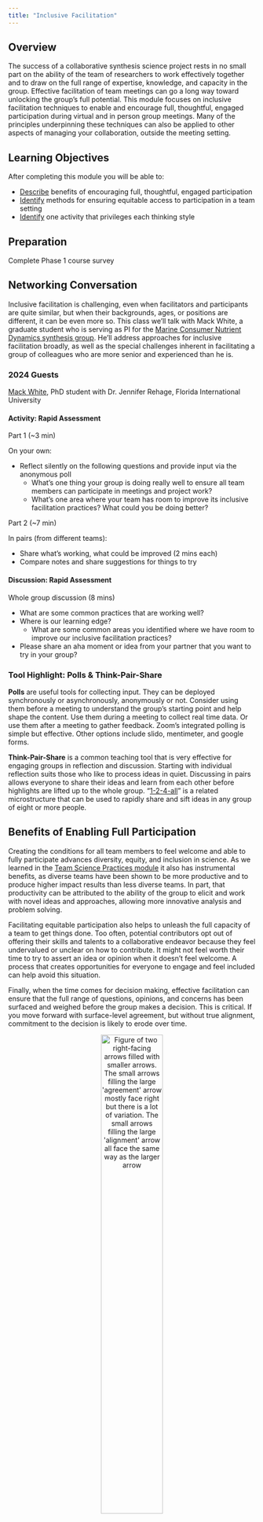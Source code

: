 ```yaml
---
title: "Inclusive Facilitation"
---
```


## Overview

The success of a collaborative synthesis science project rests in no small part on the ability of the team of researchers to work effectively together and to draw on the full range of expertise, knowledge, and capacity in the group. Effective facilitation of team meetings can go a long way toward unlocking the group's full potential. This module focuses on inclusive facilitation techniques to enable and encourage full, thoughtful, engaged participation during virtual and in person group meetings. Many of the principles underpinning these techniques can also be applied to other aspects of managing your collaboration, outside the meeting setting.

## Learning Objectives

After completing this module you will be able to: 

- <u>Describe</u> benefits of encouraging full, thoughtful, engaged participation
- <u>Identify</u> methods for ensuring equitable access to participation in a team setting
- <u>Identify</u> one activity that privileges each thinking style

## Preparation

Complete Phase 1 course survey

## Networking Conversation

Inclusive facilitation is challenging, even when facilitators and participants are quite similar, but when their backgrounds, ages, or positions are different, it can be even more so. This class we'll talk with Mack White, a graduate student who is serving as PI for the [Marine Consumer Nutrient Dynamics synthesis group](https://lternet.edu/working-groups/marine-consumer-nutrient-dynamics/). He'll address approaches for inclusive facilitation broadly, as well as the special challenges inherent in facilitating a group of colleagues who are more senior and experienced than he is.

:::panel-tabset

### 2024 Guests

[Mack White](https://mackwhite.github.io/), PhD student with Dr. Jennifer Rehage, Florida International University  

:::

::: {.callout-note icon="false"}
#### Activity: Rapid Assessment

Part 1 (~3 min)

On your own:

- Reflect silently on the following questions and provide input via the anonymous poll
    - What's one thing your group is doing really well to ensure all team members can participate in meetings and project work?
    - What's one area where your team has room to improve its inclusive facilitation practices? What could you be doing better?

Part 2 (~7 min)

In pairs (from different teams):

- Share what's working, what could be improved (2 mins each)
- Compare notes and share suggestions for things to try

:::

::: {.callout-warning icon="false"}
#### Discussion: Rapid Assessment

Whole group discussion (8 mins)

- What are some common practices that are working well?
- Where is our learning edge?
    - What are some common areas you identified where we have room to improve our inclusive facilitation practices? 
- Please share an aha moment or idea from your partner that you want to try in your group?

:::

### Tool Highlight: Polls & Think-Pair-Share

**Polls** are useful tools for collecting input. They can be deployed synchronously or asynchronously, anonymously or not. Consider using them before a meeting to understand the group's starting point and help shape the content. Use them during a meeting to collect real time data. Or use them after a meeting to gather feedback. Zoom's integrated polling is simple but effective. Other options include slido, mentimeter, and google forms.

**Think-Pair-Share** is a common teaching tool that is very effective for engaging groups in reflection and discussion. Starting with individual reflection suits those who like to process ideas in quiet. Discussing in pairs allows everyone to share their ideas and learn from each other before highlights are lifted up to the whole group. "[1-2-4-all](https://www.liberatingstructures.com/1-1-2-4-all/)" is a related microstructure that can be used to rapidly share and sift ideas in any group of eight or more people.

## Benefits of Enabling Full Participation

Creating the conditions for all team members to feel welcome and able to fully participate advances diversity, equity, and inclusion in science. As we learned in the [Team Science Practices module](https://lter.github.io/ssecr/mod_team-sci.html) it also has instrumental benefits, as diverse teams have been shown to be more productive and to produce higher impact results than less diverse teams. In part, that productivity can be attributed to the ability of the group to elicit and work with novel ideas and approaches, allowing more innovative analysis and problem solving.

Facilitating equitable participation also helps to unleash the full capacity of a team to get things done. Too often, potential contributors opt out of offering their skills and talents to a collaborative endeavor because they feel undervalued or unclear on how to contribute. It might not feel worth their time to try to assert an idea or opinion when it doesn't feel welcome. A process that creates opportunities for everyone to engage and feel included can help avoid this situation.

Finally, when the time comes for decision making, effective facilitation can ensure that the full range of questions, opinions, and concerns has been surfaced and weighed before the group makes a decision. This is critical. If you move forward with surface-level agreement, but without true alignment, commitment to the decision is likely to erode over time. 

<p align="center">
<img src="images/figure_agreement-alignment.png" alt="Figure of two right-facing arrows filled with smaller arrows. The small arrows filling the large 'agreement' arrow mostly face right but there is a lot of variation. The small arrows filling the large 'alignment' arrow all face the same way as the larger arrow" width="50%"/>
</p>

## Moving from Debate to Dialogue

Dialogue is a collaborative effort to understand and learn from each other. Debate, on the other hand, is an oppositional effort to convince the other side that you are right. Inclusive facilitation aims to support dialogue and skillful discussion. Dialogue allows groups to recognize the limits on their own and others' individual perspectives and to strive for more coherent thought. Dialogue becomes a container for collective thinking and exploration - a process that can take teams in directions not imagined or planned. In dialogue, all views are treated as equally valid, and different views are presented as a means toward discovering a new view. Participants listen to understand one another, not to win. Complex issues are explored and shared meaning is created. When it comes time to make a decision, skillful discussion is required. Both are critical to the collaborative process, and the more artfully a group can move between these two forms of discourse (and out of less productive debate and polite discussion) according to what is needed, the more effective the group will be.

:::{.panel-tabset}

#### Debate

- Intent to win
- Listening to be understood
- Power struggles
- Competition "turf war"
- Loudest wins
- Ideas judged by who says them

#### Polite Discussion

- Intent to protect self, others
- Surface friendly
- Ideas judged by friendships/relationships
- Impulsive, based on feeling, low data
- Influence occurs outside the meeting
- Limited active or empathetic listening

#### Skillful Discussion

- Intent is closure; informed decisions
- Balance influence and inquiry
- Focus on issues not personalities
- Reasoning is made explicit
- Ask about assumptions without criticizing
- Influence is based in logic and data

#### Dialogue

- Intent to build mutual understanding
- Listening to understand thoughts and feelings
- Able to suspend assumptions
- Energy used to find the right questions
- "Container" for collective thinking
- Influence is found in shared meaning created by groups

:::

## Diversity in Thinking Styles

As we learned earlier in the course, people have different thinking preferences which influence what they expect and enjoy in group processes (see Ned Herrmann's Whole Brain Model below).

<p align="center">
<img src="images/figure_whole-brain-model.png" alt="Top-down image of a human brain divided into four sections next to a circle divided into the same sections. Top left of both is blue, labeled 'analytical' in the circle. Top right is yellow, labeled 'experimental' in the circle. Bottom right is red and labeled 'relational' in circle. Bottom left is green and is labeled 'practical' in the circle. The circle also labels the lines separating each pair of adjacent quadrants as follows: analytical and experimental is 'intellectual', experimental and relational is 'intuitive', relational and practical is 'instinctive', and practical and analytical is 'rational'." width="80%"/>
<figcaption> Ned Herrmann's Whole Brain Model </figcaption>
</p>

<p align="center">
<img src="images/figure_thinking-style-expects.png" alt="Circle divided into same quadrants as previous image where each quadrant contains the expectations and enjoyments of that thinking style. Top left expects clear/concise info, well articulated ideas, accuracy, and certainty and enjoys a good debate, critical analysis, and readings. Top right expects an overview, a conceptual framework, freedom to explore, analogies/metaphors, and visuals and enjoys initiative and imagination, connections to other approaches, newness and 'fun'. Bottom right expects involvement with others, personal anecdotes, experimental approach, and feelings to be considered and enjoys the personal touch, group discussion and harmony. Bottom left expects step-by-step unfolding, detailed program, punctuality, and an explanation of how and enjoys a structured approach, low risk, and concrete examples" width="70%"/>
</p>

## Meeting Design

::: {.callout-note icon="false"}
#### Activity: Meeting Design + Facilitation Likes & Dislikes

**Group brainstorm** (10 mins)

Think about your own dominant thinking preference(s) - analytical, practical, relational, or experimental. Now think back to meetings and group processes you have been a part of. With this thinking preference in mind, what facilitation or meeting design techniques have you really appreciated? What allowed you to fully participate? Conversely, what did you find frustrating? 

- Open the EasyRetro collaborative whiteboard (link provided in the chat and in the notes doc)
- Find the column for the thinking preference you focused on
- Add the specific practices, tools, or techniques that you like by clicking the grey plus sign at the top of that column - one idea per card
- Feel free to emphasize other people's ideas by clicking the thumbs up
- Add a comment or question to any card by clicking the speech bubble

Now consider the expectations and preferences of the other thinking styles noted in the figure above and shared by your classmates. Are there any that you commonly overlook when you are planning a meeting? 

:::

### Tool Highlight: Collaborative Whiteboards

**Collaborative whiteboards** are useful tools for capturing ideas from a group during virtual meetings. They range from simple (EasyRetro, Zoom's whiteboard function) to complex (Mural, miro). Benefits include simultaneous input, the ability to organize information into discrete, movable chunks, and the visual nature of the output.

## Ensuring Equitable Access to Participation

To tap diverse perspectives and catalyze productivity and creative problem-solving, we need to design meetings (and projects) so <u>everyone</u> can participate fully, rather than just a few. When tackling complex challenges, voices from the edge are often critical to uncovering new insights and innovative approaches. Democratizing participation doesn't have to be all about controlling the dominant voices in a group; with careful planning and some simple tools, you can design any conversation so that everyone can contribute.

A few simple techniques can help:
 
1. Mix up the format, e.g., combining silent reflection, round robin, breakout groups, plenary, and/or liberating structures (more on these below)
2. Offer different channels for information sharing - verbal, nonverbal, written, visual, informal, formal
3. Track and stack who wants to speak 
4. Invite, amplify, and credit "quieter" voices 
5. Use active listening - reflect back what you think you are hearing in simple terms and check your assumptions regularly

Be creative and empathetic when you design your agenda. Think about your participants and what is going to help _all of them_ participate fully and creatively. Beyond the thinking preferences, you may also want to consider these other dimensions of diversity when planning your process design and facilitation:

- Introverts vs. extroverts
- Visual, auditory and kinesthetic learners
- Disciplinary diversity
- Career stage
- Language

## Process Design

Good meeting design starts with understanding your purpose and objectives, as well as your participants. Once you understand why you need to meet (your overarching goal) and what you want to accomplish (the specific outcomes you are driving toward), you can turn to how you will accomplish your purpose (i.e. the agenda design) and who will play what roles. You want participants to know their role and how to be at their best. 

A good rule of thumb is to allow 2-3x as much time to plan a meeting as its duration. 

<p align="center"
<img src="images/figure_meeting-design-questions.png" alt="Figure separating meeting planning into 'why, what, how, and who' facets" width="95%"/>
</p>

## Sharing the Load of Effective Meeting Facilitation

It's very difficult to both facilitate a conversation and engage fully in it as a participant. If you add taking notes on top of that, it's sure to become overwhelming. So recruit some help. The number of roles you need to fill will depend on the size of the group and the complexity of the process. Share and rotate duties over time:

- **Process facilitator** - sets tone and pace, mediates conflicts, and ensures all voices are being heard, interpersonal dynamics are positive/effective, and group is staying on task
- **Meeting chair** (optional) - keeps an eye on the overall vision and progress of the meeting
- **Timekeeper** - may also be the chair or facilitator
- **Notetaker** - captures action items and notes, often in a google doc that can be viewed and added to by others; may also produce a meeting summary
- **Scribe** - captures important points that can be seen in real time by the whole group, usually on a whiteboard or flipchart
- **Spotter** - keeps a running list of who is waiting to speak (especially in large groups or intense discussions)
- **Relationship monitor** - tracks group dynamics and actively works to help everyone feel included and engaged on personal and social levels
- **Participation monitor** - engineers opportunities for participation, quells interrupters, amplifies and credits the messages of quieter participants.

As you get to know your team members, you can start to match people to these different roles based on their skills and recruit them to help.

## Limitations of Conventional Meeting Structures

Differences in thinking and learning styles, disciplinary background, power, and other dimensions of diversity mean that there's no such thing as a one-size-fits-all approach for participatory processes. Nonetheless, we tend to default to a small set of traditional ways of sharing information and engaging people when we meet. These conventional structures are often either too limiting (presentations, status reports, and managed discussions) or too free-form and disorganized (open discussions and brainstorms) to effectively tap the wisdom of the group (Lipmanowicz and McCandless, 2014). To support the engagement of all participants, we need to break out of those traditional ways of meeting.

## Microstructures for Democratizing Participation

Books and websites like Liberating Structures, Gamestorming, and the Facilitator's Guide to Participatory Decisionmaking offer dozens of alternative group processes (see Resources). Known as microstructures or knowledge games, these simple, fun activities are designed to include everyone, distribute control, and unleash creativity. One or more activities can be matched to your intended outcomes and arranged in a sequence to advance the team toward your overall goal. Liberating Structures offers a [matching matrix](https://www.liberatingstructures.com/matching-matrix) to help you identify microstructures that could fit your needs and an app you can use to browse and assemble strings of activities. [Gamestorming](https://gamestorming.com/) organizes their activities into categories (e.g. games for opening, games for decision-making) for exploration.

Here are a few microstructures that work well for small group virtual meetings. They also work for larger groups and in person settings:

### Tool Highlights: Microstructures

| **Microstructure** | **Thinking Preference** | **Purpose** | **How It Works** |
|:---|:---:|:------------|:---------------------|
| Icebreaker / check in | **<span style="color:red">Relational</span>** | Connect as a team, start on a positive, human note | Many versions exist, e.g., one word to describe how you are arriving; one thing you are feeling grateful for today; coolest thing you've learned lately; describe where you grew up without using any place names, etc. |
| Round robin / go around | **<span style="color:blue">Analytical</span>**, **<span style="color:red">Relational</span>** | Hear from everyone | Everyone answers the same prompt. Alternatives to going in order: each speaker calls on the next person after they have shared - keeping track of who has / hasn't spoken keeps people paying attention; popcorn-style - people share in the order that they feel moved to speak |
| [1,2,4,all](https://www.liberatingstructures.com/1-1-2-4-all/) | **<span style="color:blue">Analytical</span>**, **<span style="color:green">Practical</span>**, **<span style="color:gold">Experimental</span>**, **<span style="color:red">Relational</span>** | Engage everyone in generating questions, ideas, and suggestions | Individual reflection; Pair share; Two pairs combine and share as a group of 4; Small groups share highlights with whole group |
| [Min specs](https://www.liberatingstructures.com/14-min-specs/) | **<span style="color:gold">Experimental</span>** | Specify simple rules the group must follow to achieve your purpose | 1,2,4,all format; Individuals brainstorm things the group must do or must not do to achieve its purpose; Share in pairs or small groups; Pare the list down to the minimum set of rules you could follow and still achieve the purpose |
| [Affinity Map](https://gamestorming.com/?s=affinity+map) | **<span style="color:blue">Analytical</span>**, **<span style="color:red">Relational</span>** | Surface ideas, detect patterns, and analyze | Brainstorm ideas using sticky notes on a wall or virtual whiteboard; Cluster into categories; If useful, prioritize within categories |
| [Brainwriting](https://gamestorming.com/brainwriting/) | **<span style="color:blue">Analytical</span>**, **<span style="color:green">Practical</span>**, **<span style="color:gold">Experimental</span>**, **<span style="color:red">Relational</span>** | Surface and elaborate ideas | (1) Brainstorm ideas in a google doc or virtual whiteboard (or on index cards in person); (2) Read and add to each other's ideas; (3) Discuss |
| [What, So What, Now What](https://www.liberatingstructures.com/9-what-so-what-now-what-w/) | **<span style="color:blue">Analytical</span>**, **<span style="color:green">Practical</span>**, **<span style="color:gold">Experimental</span>** | Make sense of past progress or experiences and decide on future actions | What - As a group, compile the facts and observations relevant to the context; So What - Reflect on the facts and their implications, identify patterns, generate hypotheses; Now What - Draw conclusions - What actions make sense? |
| [Fist to Five](https://gamestorming.com/five-fingered-consensus/) / Gradient of Agreement | **<span style="color:green">Practical</span>**, **<span style="color:red">Relational</span>** | Assess degree of consensus; seek closure | Use when ready to close a discussion or make a decision; Invite participants to rate their level of agreement with a proposal on a scale of 0-5; Five fingers means "absolute, total agreement or support" and a fist means "complete opposition" |
| Polling | **<span style="color:blue">Analytical</span>**, **<span style="color:green">Practical</span>** | Rank alternatives | Before you start - clarify how you will use the results - are you gathering information or taking a vote to make a decision?; Decide how many votes per person; In person - use sticky dots; Virtually - use +1s in a google doc or a digital polling tool (e.g., Zoom, Mural, slido) |
| Feasibility-Impact Matrix (see figure below) | **<span style="color:blue">Analytical</span>**, **<span style="color:green">Practical</span>**, **<span style="color:gold">Experimental</span>** | Compare alternatives | Discuss and agree on definitions for two criteria for evaluating ideas: feasibility of implementation and impact potential; Rate each project idea against these two axes and map them on a 2x2 grid |

<p align="center">
<img src="images/figure_project-impact-vs-feasibility.png" alt="Graph of impact versus feasibility where both axes range from low to high and the plot area is divided into four equal sections" width="70%"/>
</p>

## Techniques for Harvesting Content

As you go, and definitely before your meeting is over, engage your team in synthesizing and capturing the information that has been discussed. This helps you to deepen understanding, document your workflow and decisions, and pick up easily from where you left off. Use a consistent system - like a running notes document linked in the calendar item. Graphics or drawings can be a valuable complement to oral and written content in making thinking visible.

<p align="center">
<img src="images/image_visible-thinking.png" alt="Art of many groups of people with blue speech bubbles connected by an orange amorphous cloud" width="100%"/>
<figcaption> Making thinking visible, Credit: Nancy Margulies, World Cafe, Flickr </figcaption>
</p>

Consider using:

- Grids to organize information
- Conceptual models or mind maps to articulate shared understanding of complex systems 
- Manifestos, abstracts, and other written collateral to distill ideas

When capturing notes, try to use people's own words; if necessary ask them to distill long or complex points into a headline you can capture. Invite them to offer corrections if the notetaker didn't capture what they meant.

::: {.callout-note icon="false"}
#### Activity: Team Planning
**Part 1** (~1 min)

On your own:

- Think about an upcoming team meeting that hasn't yet been planned
    - _Why will you be meeting? What do you think should be the purpose of that meeting?_ 

**Part 2** (~20 min)

In your project team:

- Identify a facilitator, timekeeper, reporter for this breakout session
- Decide whether you want one notetaker or shared notetaking
- Decide as a group which upcoming meeting you want to focus on
- Use round robin or silent google doc'ing to hear everyone's answers to the prompt
- Plan your next meeting together (resources: EasyRetro board, tools highlighted above)
    - Agree on the meeting purpose
    - Identify 1-3 intended outcomes
    - Draft an agenda for the meeting
    - _What activities will you use to make your meeting inclusive? Can you include an activity that preferences each thinking style?_
    - Identify roles and responsibilities
    - What's your plan for harvesting content?
    - Identify any prep work for participants and for the facilitator(s)
- Discuss:
    - _How might things get off track?_
    - _What's your plan if they do?_
- Modify your plan as needed

:::

::: {.callout-warning icon="false"}
#### Discussion: Team Planning & Wrap Up

Whole group discussion (10 mins)

- What activities did you identify to help make your meeting inclusive to all the thinking styles on your team?
- Anywhere where you would like advice from the group?
- Are there other questions you are holding related to inclusive facilitation?

:::

## Additional Resources

### Papers & Documents

- Woodley, L. _et al._, [A guide to using virtual events to facilitate community building: Making a PACT for more engaging virtual meetings and events](https://doi.org/10.5281/zenodo.4987666). **2021**.
- Tarallo, B. & Monlux, M. Surviving the Horror of Online Meetings: How to Facilitate Good Virtual Meetings & Manage Meeting Monsters. **2021**.
- Lipmanowicz & McCandless. The Surprising Power of Liberating Structures: Simple Rules to Unleash a Culture of Innovation. Liberating Structures Press. **2014**.
- Kaner, S. [Facilitator's Guide to Participatory Decision-Making (Revised)](https://bookshop.org/p/books/facilitator-s-guide-to-participatory-decision-making-sam-kaner/11179446?ean=9781118404959). **2014**.
- Gray, D. _et al._, Gamestorming: A Playbook for Innovators, Rulebreakers, and Changemakers. O'Reilly Media. **2010**.
- Bohm, D. On Dialogue. Routledge Classics. **2004**.

### Workshops & Courses

- 

### Websites

- [Liberating Structures: Including and Unleashing Everyone](https://www.liberatingstructures.com/)
- [Gamestorming](https://gamestorming.com/)
